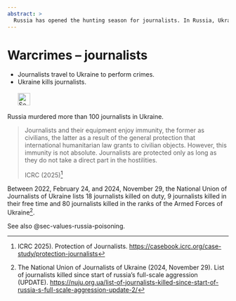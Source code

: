```yaml
---
abstract: > 
  Russia has opened the hunting season for journalists. In Russia, Ukraine and even in the West, Russia is trying to suppress the truth and murder journalists.  
---
```


# Warcrimes – journalists {#sec-warcrimes-journalists}

::: {.callout-caution title="Myth"}
- Journalists travel to Ukraine to perform crimes.
- Ukraine kills journalists.
[<br></br>![Search for topic in EUvsDisinfo](../all_common_img/EUvsDisinfo_400x240.jpg){height=2em}](https://euvsdisinfo.eu/disinformation-cases/?text=war%20(crimes%7Ccriminals)%20(civilian%7Ccivilians)&sort=relevance)
:::

::: {.callout-tip title="Truth"}
Russia murdered more than 100 journalists in Ukraine.
:::

> Journalists and their equipment enjoy immunity, the former as civilians, the latter as a result of the general protection that international humanitarian law grants to civilian objects. However, this immunity is not absolute. Journalists are protected only as long as they do not take a direct part in the hostilities. 
>
> ICRC (2025)[^warcrimes-journalists-1]  

Between 2022, February 24, and 2024, November 29, the National Union of Journalists of Ukraine lists 18 journalists killed on duty, 9 journalists killed in their free time and 80 journalists killed in the ranks of the Armed Forces of Ukraine[^warcrimes-journalists-2].

See also @sec-values-russia-poisoning.


[^warcrimes-journalists-1]: ICRC 2025). Protection of Journalists. [https://casebook.icrc.org/case-study/protection-journalists](https://casebook.icrc.org/case-study/protection-journalists) 

[^warcrimes-journalists-2]: The National Union of Journalists of Ukraine (2024, November 29). List of journalists killed since start of russia’s full-scale aggression (UPDATE). [https://nuju.org.ua/list-of-journalists-killed-since-start-of-russia-s-full-scale-aggression-update-2/](https://nuju.org.ua/list-of-journalists-killed-since-start-of-russia-s-full-scale-aggression-update-2/)
